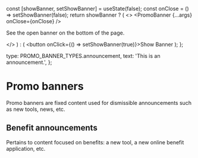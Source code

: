 

<Meta title="Designer Documentation/Promo Banner" />

  const [showBanner, setShowBanner] = useState(false);
  const onClose = () => setShowBanner(false);
  return showBanner ? (
    <>
      <PromoBanner {...args} onClose={onClose} />
      <p>See the open banner on the bottom of the page.</p>
    </>
  ) : (
    <button onClick={() => setShowBanner(true)}>Show Banner</button>
  );
};

  type: PROMO_BANNER_TYPES.announcement,
  text: 'This is an announcement.',
};


# Promo banners

Promo banners are fixed content used for dismissible announcements such as new tools, news, etc.

## Benefit announcements

Pertains to content focused on benefits: a new tool, a new online benefit application, etc.

<Canvas>
  <Template {...defaultArgs} />
</Canvas>

## Email signup

Points to email signups for various VA updates / alerts / communications.

<Canvas>
  <Template {...defaultArgs} type="email-signup" />
</Canvas>

## News stories

Pertains to newly received or noteworthy information about the VA.

<Canvas>
  <Template {...defaultArgs} type="news" />
</Canvas>



## Guidance

- Fixed to the bottom of the viewport
- In Formation's current version, you will need to implement your own dismiss function

### Do
- Use for information that is safe to dismiss and can be accessed in other parts of VA.gov
- Be succinct
- Allow the user to dismiss
- Retire promo banners after 30 days from initial posting or sooner, as specified by requestor

### Don’t
- Don't use for critical information
- Don't write content that will be more than 3 lines on a mobile device
- Don't prevent user from dismissing
- Use more than one at a time
